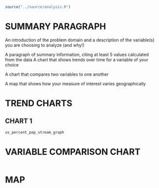 ```{r, source, echo = FALSE, warning=FALSE, include=FALSE}
source("../source/analysis.R")
```

# SUMMARY PARAGRAPH

An introduction of the problem domain and a description of the variable(s) you are choosing to analyze (and why!)

A paragraph of summary information, citing at least 5 values calculated from the data
A chart that shows trends over time for a variable of your choice

A chart that compares two variables to one another

A map that shows how your measure of interest varies geographically

# TREND CHARTS

## CHART 1
```{r, chart_1, echo = FALSE, warning=FALSE, message=FALSE}
us_percent_pop_stream_graph
```

# VARIABLE COMPARISON CHART

```{r, chart_2, echo = FALSE, warning=FALSE, message=FALSE}

```

# MAP

```{r, chart_3, echo = FALSE, warning=FALSE, message=FALSE}

```
